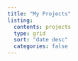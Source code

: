 ```yaml
---
title: "My Projects"
listing: 
  contents: projects
  type: grid
  sort: "date desc"
  categories: false
---
```






